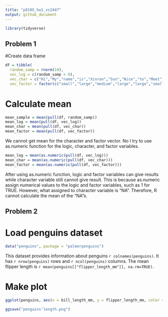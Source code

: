 ```yaml
---
title: "p8105_hw1_xs2447"
output: github_document
---
```


```r
library(tidyverse)
```

## Problem 1
#Create data frame

```r
df = tibble(
  random_samp = rnorm(10),
  vec_log = c(random_samp > 0),
  vec_char = c("Hi","My","name","is","Xinran","Sun","Nice","to","Meet","You"),
  vec_factor = factor(c("small","large","medium","large","large","small","medium","medium","medium","medium")))
```

# Calculate mean

```r
mean_sample = mean(pull(df, random_samp))
mean_log = mean(pull(df, vec_log))
mean_char = mean(pull(df, vec_char))
mean_factor = mean(pull(df, vec_factor))
```

We cannot get mean for the character and factor vector. No I try to use as.numeric function for the logic, character, and factor variables.

```r
mean_log = mean(as.numeric(pull(df, vec_log)))
mean_char = mean(as.numeric(pull(df, vec_char)))
mean_factor = mean(as.numeric(pull(df, vec_factor)))
```

After using as.numeric function, logic and factor variables can give results while character variable still cannot give result. This is because as.numeric assign numerical values to the logic and factor variables, such as 1 for TRUE. However, what assigned to character variable is "NA". Therefore, R cannot calculate the mean of the "NA"s.

## Problem 2

# Load penguins dataset

```r
data("penguins", package = "palmerpenguins")
```

This dataset provides information about penguins `r colnames(penguins)`.
It has `r nrow(penguins)` rows and `r ncol(penguins)` columns. The mean flipper length is `r mean(penguins[["flipper_length_mm"]], na.rm=TRUE)`.

# Make plot

```r
ggplot(penguins, aes(x = bill_length_mm, y = flipper_length_mm, color = species)) + geom_point()

ggsave("penguins'length.png")
```

